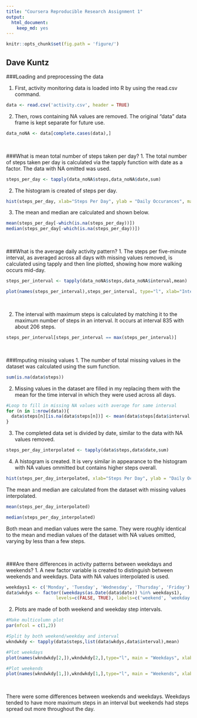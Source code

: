 ---
title: "Coursera Reproducible Research Assignment 1"
output:
  html_document:
    keep_md: yes
---

```{r setup, include=FALSE}
knitr::opts_chunk$set(fig.path = 'figure/')
```

## Dave Kuntz


###Loading and preprocessing the data

1. First, activity monitoring data is loaded into R by using the read.csv command.

```{r}
data <- read.csv('activity.csv', header = TRUE)
```

2. Then, rows containing NA values are removed.  The original "data" data frame is kept separate for future use.
```{r}
data_noNA <- data[complete.cases(data),]
```
&nbsp;


###What is mean total number of steps taken per day?
1. The total number of steps taken per day is calculated via the tapply function with date as a factor.  The data with NA omitted was used.

```{r}
steps_per_day <- tapply(data_noNA$steps,data_noNA$date,sum)
```

2. The histogram is created of steps per day.

```{r figure1}
hist(steps_per_day, xlab="Steps Per Day", ylab = "Daily Occurances", main="Histogram of steps per day with NA omitted")
```

3. The mean and median are calculated and shown below.
```{r}
mean(steps_per_day[-which(is.na(steps_per_day))])
median(steps_per_day[-which(is.na(steps_per_day))])
```
&nbsp;

###What is the average daily activity pattern?
1. The steps per five-minute interval, as averaged across all days with missing values removed, is calculated using tapply and then line plotted, showing how more walking occurs mid-day.

```{r figure2}
steps_per_interval <- tapply(data_noNA$steps,data_noNA$interval,mean)

plot(names(steps_per_interval),steps_per_interval, type="l", xlab="Intervals (5 minutes)", ylab = "Steps per Interval", main="Steps per Interval Averaged Across Days")
```
&nbsp;

2. The interval with maximum steps is calculated by matching it to the maximum number of steps in an interval.  It occurs at interval 835 with about 206 steps.

```{r}
steps_per_interval[steps_per_interval == max(steps_per_interval)]
```

&nbsp;

###Imputing missing values
1. The number of total missing values in the dataset was calculated using the sum function.
```{r}
sum(is.na(data$steps))
```
2. Missing values in the dataset are filled in my replacing them with the mean for the time interval in which they were used across all days.
```{r}
#Loop to fill in missing NA values with average for same interval
for (n in 1:nrow(data)){
  data$steps[n][is.na(data$steps[n])] <- mean(data$steps[data$interval == data$interval[n]], na.rm = TRUE)
}

```

3. The completed data set is divided by date, similar to the data with NA values removed.

```{r}

steps_per_day_interpolated <- tapply(data$steps,data$date,sum)
```

4. A histogram is created.  It is very similar in appearance to the histogram with NA values ommitted but contains higher steps overall.
```{r figure3}
hist(steps_per_day_interpolated, xlab="Steps Per Day", ylab = "Daily Occurances", main = "Histogram with steps per day NA interpolated")
```

The mean and median are calculated from the dataset with missing values interpolated.
```{r}
mean(steps_per_day_interpolated)

median(steps_per_day_interpolated)
```
Both mean and median values were the same.  They were roughly identical to the mean and median values of the dataset with NA values omitted, varying by less than a few steps.

&nbsp;

###Are there differences in activity patterns between weekdays and weekends?
1. A new factor variable is created to distinguish between weekends and weekdays.  Data with NA values interpolated is used.
```{r}
weekdays1 <- c('Monday', 'Tuesday', 'Wednesday', 'Thursday', 'Friday')
data$wkdys <- factor((weekdays(as.Date(data$date)) %in% weekdays1), 
                   levels=c(FALSE, TRUE), labels=c('weekend', 'weekday'))
```
2. Plots are made of both weekend and weekday step intervals.

```{r figure4}
#Make multicolumn plot
par(mfcol = c(1,2))

#Split by both weekend/weekday and interval
wkndwkdy <- tapply(data$steps,list(data$wkdys,data$interval),mean)

#Plot weekdays
plot(names(wkndwkdy[2,]),wkndwkdy[2,],type="l", main = "Weekdays", xlab="Interval", ylab = "Number of Steps", col="blue")

#Plot weekends
plot(names(wkndwkdy[1,]),wkndwkdy[1,],type="l", main = "Weekends", xlab="Interval", ylab = "Number of Steps", col="blue")
```
&nbsp;

There were some differences between weekends and weekdays.  Weekdays tended to have more maximum steps in an interval but weekends had steps spread out more throughout the day.